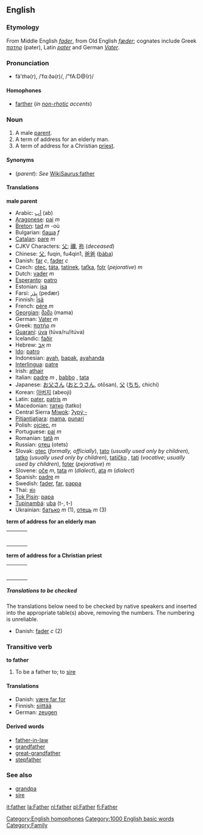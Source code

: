 ==English==
===Etymology===
From Middle English ''[[fader]]'', from Old English ''[[fæder]]''; cognates include Greek ''[[πατηρ]]'' (pater),  Latin ''[[pater]]'' and German ''[[Vater]]''.

===Pronunciation===
*fä'<i>th</i>ə(r), /ˈfɑ:ðə(r)/, /"fA:D@(r)/

====Homophones====
*[[farther]] (''in [[non-rhotic]] accents'')
[[Category:English homophones]]

===Noun===
#A male [[parent]].
#A term of address for an elderly man.
#A term of address for a Christian [[priest]].

====Synonyms====
*(''parent''): ''See'' [[WikiSaurus:father]]

====Translations====
'''male parent'''

*Arabic: [[اب|اَب]] (ab)
*[[Aragonese]]: [[pai]] ''m''
*[[Breton]]: [[tad#Breton|tad]] ''m'' -où
*Bulgarian: [[баща]] ''f''
*[[Catalan]]: [[pare]] ''m''
*CJKV Characters: [[父]]; [[禰]], [[祢]] (''deceased'')
*Chinese: [[父]], fuqin, fu4qin1, [[爸爸]] ([[baba|bàba]])
*Danish: [[far#Danish|far]] ''c'', [[fader]] ''c''
*Czech: [[otec]], [[táta]], [[tatínek]], [[taťka]], [[fotr]] (''pejorative'')  ''m''
*Dutch: [[vader]] ''m''
*[[Esperanto]]: [[patro]]
*Estonian: [[isa]]
*Farsi: [[پدر|پِدَر]] (pedær)
*Finnish: [[isä]]
*French: [[père]] ''m''
*[[Georgian]]: [[მამა]] (mama)
*German: [[Vater]] ''m''
*Greek: [[πατήρ]] ''m''
*[[Guaraní]]: [[úva]] (túva/ru/itúva)
*Icelandic: [[faðir]] <!--this belongs on the Icelandic page: (''plural'' [[feður]])-->
*Hebrew: [[אב|אָב]] ''m''
*[[Ido]]: [[patro]]
*Indonesian: [[ayah]], [[bapak]], [[ayahanda]]
*[[Interlingua]]: [[patre]]
*Irish: [[athair]]
*Italian: [[padre]] ''m'' , [[babbo]] , [[tata]]  
*Japanese: [[お父さん]] ([[おとうさん]], otōsan), [[父]] ([[ちち]], chichi)
*Korean: [[아버지]] (abeoji)
*Latin: [[pater]], [[patris]] ''m''
*Macedonian: [[татко]] (tatko)
*Central Sierra [[Miwok]]: [[ʔypýˑ-]]
*[[Pitjantjatjara]]: [[mama]], [[punari]]
*Polish: [[ojciec]], ''m''
*Portuguese: [[pai]] ''m''
*Romanian: [[tată]] ''m''
*Russian: [[отец]] (otets)
*Slovak: [[otec]] (''formally, officially''), [[tato]] (''usually used only by children''), [[tatko]] <!--belongs on Slovak page: ("little father", nice/beloved father,-->(''usually used only by children''), [[tatíčko]]<!--belongs on Slovak page: ("little little father")-->, [[tati]] (''vocative''; ''usually used by children''), [[foter]] (''pejorative'') ''m''
*Slovene: [[oče]] ''m'', [[tata]] ''m'' (''dialect''), [[ata]] ''m'' (''dialect'')
*Spanish: [[padre]] ''m''
*Swedish: [[fader]], [[far]], [[pappa]]
*Thai: [[พ่อ]]
*[[Tok Pisin]]: [[papa]]
*[[Tupinambá]]: [[uba]] (t-, t-)
*Ukrainian: [[батько]] ''m'' (1), [[отець]] ''m'' (3)

'''term of address for an elderly man'''
{| border=0  width=100%
|-
|bgcolor="#FFFFE0" valign=top width=48%|
{|
<!--Put translations for languages from A to I here-->
|}
| width=1% |
|bgcolor="#FFFFE0" valign=top width=48%|
{|
<!--Put translations for languages from J to Z here-->
|}
|}

'''term of address for a Christian priest'''
{| border=0  width=100%
|-
|bgcolor="#FFFFE0" valign=top width=48%|
{|
<!--Put translations for languages from A to I here-->
|}
| width=1% |
|bgcolor="#FFFFE0" valign=top width=48%|
{|
<!--Put translations for languages from J to Z here-->
|}
|}

=====Translations to be checked=====
<!--Remove this section once all of the translations below have been moved into the tables above.-->
{{checktrans}}
The translations below need to be checked by native speakers and inserted into the appropriate table(s) above, removing the numbers.  The numbering is unreliable.
*Danish: [[fader]] ''c'' (2)

===Transitive verb===
'''to father'''

#To be a father to; to [[sire]]

====Translations====
*Danish: [[være far for]]
*Finnish: [[siittää]]
*German: [[zeugen]]

====Derived words====
*[[father-in-law]]
*[[grandfather]]
*[[great-grandfather]]
*[[stepfather]]

===See also===
*[[grandpa]]
*[[sire]]

[[Category:1000 English basic words]]
[[Category:Family]]

[[it:father]]
[[la:Father]]
[[nl:father]]
[[pl:Father]]
[[fi:Father]]